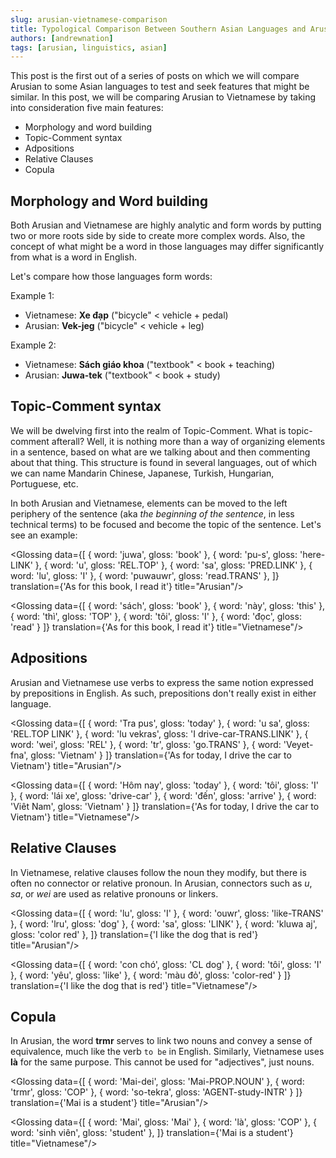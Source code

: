 ```yaml
---
slug: arusian-vietnamese-comparison
title: Typological Comparison Between Southern Asian Languages and Arusian - Part 1
authors: [andrewnation]
tags: [arusian, linguistics, asian]
---
```


This post is the first out of a series of posts on which we will compare Arusian to some
Asian languages to test and seek features that might be similar. In this post, we will
be comparing Arusian to Vietnamese by taking into consideration five main features:

- Morphology and word building
- Topic-Comment syntax
- Adpositions
- Relative Clauses
- Copula

<!-- truncate -->

## Morphology and Word building

Both Arusian and Vietnamese are highly analytic and form words by putting two or more roots
side by side to create more complex words. Also, the concept of what might be a word in those
languages may differ significantly from what is a word in English.

Let's compare how those languages form words:

Example 1:
- Vietnamese: **Xe đạp** ("bicycle" < vehicle + pedal)
- Arusian: **Vek-jeg** ("bicycle" < vehicle + leg)

Example 2:
- Vietnamese: **Sách giáo khoa** ("textbook" < book + teaching)
- Arusian: **Juwa-tek** ("textbook" < book + study)

## Topic-Comment syntax

We will be dwelving first into the realm of Topic-Comment. What is topic-comment afterall?
Well, it is nothing more than a way of organizing elements in a sentence, based on what are
we talking about and then commenting about that thing. This structure is found in several
languages, out of which we can name Mandarin Chinese, Japanese, Turkish, Hungarian, Portuguese, etc.

In both Arusian and Vietnamese, elements can be moved to the left periphery of the sentence 
(aka _the beginning of the sentence_, in less technical terms) to be focused and become the topic
of the sentence. Let's see an example:


<Glossing data={[
    { word: 'juwa', gloss: 'book' },
    { word: 'pu-s', gloss: 'here-LINK' },
    { word: 'u', gloss: 'REL.TOP' },
    { word: 'sa', gloss: 'PRED.LINK' },
    { word: 'lu', gloss: 'I' },
    { word: 'puwauwr', gloss: 'read.TRANS' },
  ]}
    translation={'As for this book, I read it'}
    title="Arusian"/>

<Glossing data={[
    { word: 'sách', gloss: 'book' },
    { word: 'này', gloss: 'this' },
    { word: 'thì', gloss: 'TOP' },
    { word: 'tôi', gloss: 'I' },
    { word: 'đọc', gloss: 'read' }
  ]}
    translation={'As for this book, I read it'}
    title="Vietnamese"/>

## Adpositions
Arusian and Vietnamese use verbs to express the same notion expressed by prepositions in
English. As such, prepositions don't really exist in either language.

<Glossing data={[
    { word: 'Tra pus', gloss: 'today' },
    { word: 'u sa', gloss: 'REL.TOP LINK' },
    { word: 'lu vekras', gloss: 'I drive-car-TRANS.LINK' },
    { word: 'wei', gloss: 'REL' },
    { word: 'tr', gloss: 'go.TRANS' },
    { word: 'Veyet-fna', gloss: 'Vietnam' }
  ]}
    translation={'As for today, I drive the car to Vietnam'}
    title="Arusian"/>

<Glossing data={[
    { word: 'Hôm nay', gloss: 'today' },
    { word: 'tôi', gloss: 'I' },
    { word: 'lái xe', gloss: 'drive-car' },
    { word: 'đến', gloss: 'arrive' },
    { word: 'Viêt Nam', gloss: 'Vietnam' }
  ]}
    translation={'As for today, I drive the car to Vietnam'}
    title="Vietnamese"/>

## Relative Clauses
In Vietnamese, relative clauses follow the noun they modify, but there is often no 
connector or relative pronoun. 
In Arusian, connectors such as _u_, _sa_, or _wei_ are used as relative pronouns or linkers. 

<Glossing data={[
    { word: 'lu', gloss: 'I' },
    { word: 'ouwr', gloss: 'like-TRANS' },
    { word: 'lru', gloss: 'dog' },
    { word: 'sa', gloss: 'LINK' },
    { word: 'kluwa aj', gloss: 'color red' },
  ]}
    translation={'I like the dog that is red'}
    title="Arusian"/>

<Glossing data={[
    { word: 'con chó', gloss: 'CL dog' },
    { word: 'tôi', gloss: 'I' },
    { word: 'yêu', gloss: 'like' },
    { word: 'màu đỏ', gloss: 'color-red' }
  ]}
    translation={'I like the dog that is red'}
    title="Vietnamese"/>

## Copula
In Arusian, the word **trmr** serves to link two nouns and convey a sense of equivalence, 
much like the verb `to be` in English. Similarly, Vietnamese uses **là** for the same purpose. 
This cannot be used for "adjectives", just nouns.

<Glossing data={[
    { word: 'Mai-dei', gloss: 'Mai-PROP.NOUN' },
    { word: 'trmr', gloss: 'COP' },
    { word: 'so-tekra', gloss: 'AGENT-study-INTR' }
  ]}
    translation={'Mai is a student'}
    title="Arusian"/>

<Glossing data={[
    { word: 'Mai', gloss: 'Mai' },
    { word: 'là', gloss: 'COP' },
    { word: 'sinh viên', gloss: 'student' },
  ]}
    translation={'Mai is a student'}
    title="Vietnamese"/>